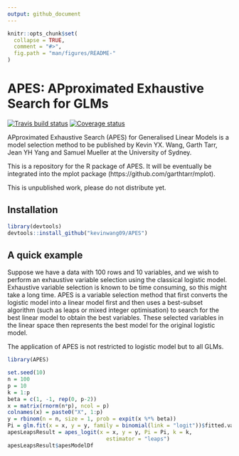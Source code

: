 ```yaml
---
output: github_document
---
```


<!-- README.md is generated from README.Rmd. Please edit that file -->

```r
knitr::opts_chunk$set(
  collapse = TRUE,
  comment = "#>",
  fig.path = "man/figures/README-"
)
```


# APES: APproximated Exhaustive Search for GLMs

[![Travis build status](https://travis-ci.org/kevinwang09/APES.svg?branch=master)](https://travis-ci.org/kevinwang09/APES)
[![Coverage status](https://codecov.io/gh/kevinwang09/APES/branch/master/graph/badge.svg)](https://codecov.io/github/kevinwang09/APES?branch=master)



APproximated Exhaustive Search (APES) for Generalised Linear Models is a model selection method to be published by Kevin YX. Wang, Garth Tarr, Jean YH Yang and Samuel Mueller at the University of Sydney. 

This is a repository for the R package of APES. It will be eventually be integrated into the mplot package (https://github.com/garthtarr/mplot).

This is unpublished work, please do not distribute yet. 

## Installation

``` r
library(devtools)
devtools::install_github("kevinwang09/APES")
```
## A quick example 
Suppose we have a data with 100 rows and 10 variables, and we wish to perform an exhaustive variable selection using the classical logistic model. Exhaustive variable selection is known to be time consuming, so this might take a long time. APES is a variable selection method that first converts the logistic model into a linear model first and then uses a best-subset algorithm (such as leaps or mixed integer optimisation) to search for the best linear model to obtain the best variables. These selected variables in the linear space then represents the best model for the original logistic model. 

The application of APES is not restricted to logistic model but to all GLMs. 

```r
library(APES)

set.seed(10)
n = 100
p = 10
k = 1:p
beta = c(1, -1, rep(0, p-2))
x = matrix(rnorm(n*p), ncol = p)
colnames(x) = paste0("X", 1:p)
y = rbinom(n = n, size = 1, prob = expit(x %*% beta))
Pi = glm.fit(x = x, y = y, family = binomial(link = "logit"))$fitted.values
apesLeapsResult = apes_logit(x = x, y = y, Pi = Pi, k = k,
                               estimator = "leaps")
apesLeapsResult$apesModelDf
```
